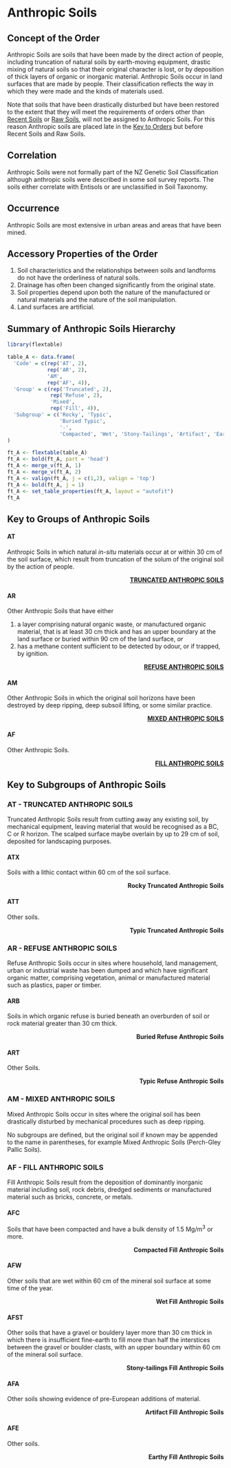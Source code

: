 # Anthropic Soils {-#ord-A}

## Concept of the Order {-#con-A}

Anthropic Soils are soils that have been made by the direct action of people, including truncation of natural soils by earth-moving equipment, drastic mixing of natural soils so that their original character is lost, or by deposition of thick layers of organic or inorganic material. Anthropic Soils occur in land surfaces that are made by people. Their classification reflects the way in which they were made and the kinds of materials used.

Note that soils that have been drastically disturbed but have been restored to the extent that they will meet the requirements of orders other than [Recent Soils](#R) or [Raw Soils](#W), will not be assigned to Anthropic Soils. For this reason Anthropic soils are placed late in the [Key to Orders](#key) but before Recent Soils and Raw Soils.


## Correlation {-#cor-A}

Anthropic Soils were not formally part of the NZ Genetic Soil Classification although anthropic soils were described in some soil survey reports. The soils either correlate with Entisols or are unclassified in Soil Taxonomy.

## Occurrence {-#occ-A}

Anthropic Soils are most extensive in urban areas and areas that have been mined.

## Accessory Properties of the Order {-#acc-A}

1.  Soil characteristics and the relationships between soils and landforms do not have the orderliness of natural soils.
2.  Drainage has often been changed significantly from the original state.
3.  Soil properties depend upon both the nature of the manufactured or natural materials and the nature of the soil manipulation.
4.  Land surfaces are artificial.

## Summary of Anthropic Soils Hierarchy {-#sum-A}

```r
library(flextable)

table_A <- data.frame(
  'Code' = c(rep('AT', 2),
             rep('AR', 2),
             'AM',
             rep('AF', 4)),
  'Group' = c(rep('Truncated', 2),
              rep('Refuse', 2),
              'Mixed',
              rep('Fill', 4)),
  'Subgroup' = c('Rocky', 'Typic',
                 'Buried Typic',
                 '-',
                 'Compacted', 'Wet', 'Stony-Tailings', 'Artifact', 'Earthy')
) 

ft_A <- flextable(table_A)
ft_A <- bold(ft_A, part = 'head')
ft_A <- merge_v(ft_A, 1)
ft_A <- merge_v(ft_A, 2)
ft_A <- valign(ft_A, j = c(1,2), valign = 'top')
ft_A <- bold(ft_A, j = 1)
ft_A <- set_table_properties(ft_A, layout = "autofit")
ft_A
```

## Key to Groups of Anthropic Soils {-#grp-A}

#### __AT__ {-#key-AT}

Anthropic Soils in which natural _in-situ_ materials occur at or within 30\ cm of the soil surface, which result from truncation of the solum of the original soil by the action of people.

<div style="text-align: right"> [__TRUNCATED ANTHROPIC SOILS__](#AT) </div>

#### __AR__ {-#key-AR}

Other Anthropic Soils that have either

1.  a layer comprising natural organic waste, or manufactured organic material, that is at least 30\ cm thick and has an upper boundary at the land surface or buried within 90\ cm of the land surface, _or_
2.  has a methane content sufficient to be detected by odour, or if trapped, by ignition.

<div style="text-align: right"> [__REFUSE ANTHROPIC SOILS__](#AR) </div>

#### __AM__ {-#key-AM}

Other Anthropic Soils in which the original soil horizons have been destroyed by deep ripping, deep subsoil lifting, or some similar practice.

<div style="text-align: right"> [__MIXED ANTHROPIC SOILS__](#AM) </div>

#### __AF__ {-#key-AF}

Other Anthropic Soils.

<div style="text-align: right"> [__FILL ANTHROPIC SOILS__](#AF) </div>

## Key to Subgroups of Anthropic Soils {-#sub-A}

### __AT__ - TRUNCATED ANTHROPIC SOILS {-#AT}

Truncated Anthropic Soils result from cutting away any existing soil, by mechanical equipment, leaving material that would be recognised as a BC, C or R horizon. The scalped surface maybe overlain by up to 29\ cm of soil, deposited for landscaping purposes.

#### __ATX__ {-#key-ATX}

Soils with a lithic contact within 60\ cm of the soil surface.

<div style="text-align: right"> __Rocky Truncated Anthropic Soils__ </div>

#### __ATT__ {-#key-ATT}

Other soils.

<div style="text-align: right"> __Typic Truncated Anthropic Soils__ </div>

### __AR__ - REFUSE ANTHROPIC SOILS {-#AR}

Refuse Anthropic Soils occur in sites where household, land management, urban or industrial waste has been dumped and which have significant organic matter, comprising vegetation, animal or manufactured material such as plastics, paper or timber.

#### __ARB__ {-#key-ARB}

Soils in which organic refuse is buried beneath an overburden of soil or rock material greater than 30\ cm thick.

<div style="text-align: right"> __Buried Refuse Anthropic Soils__ </div>

#### __ART__ {-#key-ART}

Other Soils.

<div style="text-align: right"> __Typic Refuse Anthropic Soils__ </div>

### __AM__ - MIXED ANTHROPIC SOILS {-#AM}

Mixed Anthropic Soils occur in sites where the original soil has been drastically disturbed by mechanical procedures such as deep ripping.

No subgroups are defined, but the original soil if known may be appended to the name in parentheses, for example Mixed Anthropic Soils (Perch-Gley Pallic Soils).

### __AF__ - FILL ANTHROPIC SOILS {-#AF}

Fill Anthropic Soils result from the deposition of dominantly inorganic material including soil, rock debris, dredged sediments or manufactured material such as bricks, concrete, or metals.

#### __AFC__ {-#key-AFC}

Soils that have been compacted and have a bulk density of 1.5\ Mg/m^3^ or more.

<div style="text-align: right"> __Compacted Fill Anthropic Soils__ </div>

#### __AFW__ {-#key-FWT}

Other soils that are wet within 60\ cm of the mineral soil surface at some time of the year.

<div style="text-align: right"> __Wet Fill Anthropic Soils__ </div>

#### __AFST__ {-#key-AFST}

Other soils that have a gravel or bouldery layer more than 30\ cm thick in which there is insufficient fine-earth to fill more than half the interstices between the gravel or boulder clasts, with an upper boundary within 60\ cm of the mineral soil surface.

<div style="text-align: right"> __Stony-tailings Fill Anthropic Soils__ </div>

#### __AFA__ {-#key-AFA}

Other soils showing evidence of pre-European additions of material.

<div style="text-align: right"> __Artifact Fill Anthropic Soils__ </div>

#### __AFE__ {-#key-AFE}

Other soils.

<div style="text-align: right"> __Earthy Fill Anthropic Soils__ </div>
